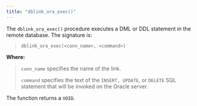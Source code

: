 ```yaml
---
title: "dblink_ora_exec()"
---
```


<div id="dblink_ora_exec" class="registered_link"></div>

The `dblink_ora_exec()` procedure executes a DML or DDL statement in the remote database. The signature is:

> `dblink_ora_exec(<conn_name>, <command>)`

**Where:**

> `conn_name` specifies the name of the link.
>
> `command` specifies the text of the `INSERT, UPDATE`, or `DELETE` SQL statement that will be invoked on the Oracle server.

The function returns a `VOID`.

